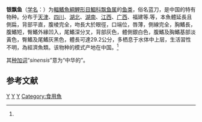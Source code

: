 {{Speciesbox
| status = LC
| status_system = IUCN3.1
| taxon = Pseudolaubuca sinensis
| binomial_authority = [[彼得·布莱克尔|Bleeker]], 1864<ref name='id5868'>{{cite web| url =http://www.bioinfo.cn/db05/BjdwSpecies.php?action=view&id=5868| title =银飘鱼| work =中国动物物种编目数据库| publisher =中国科学院微生物研究所| author =中国科学院动物研究所| accessdate =2009-04-11| deadurl =yes| archiveurl =https://web.archive.org/web/20160305031308/http://www.bioinfo.cn/db05/BjdwSpecies.php?action=view&id=5868| archivedate =2016-03-05}}</ref>
| synonyms = *''Pseudoleubuca sinensis'',Bleeker, 1864
*''Parapelecus argenteus'',Günther, 1889
*''Parapelecus machaerius'',Abbott, 1901
*''Pseudolaubuca sinensis machaerius'',Abbott, 1901
*''Chela nicholsi'',Fowler, 1923
*''Parapelecus nicholsi'',Fowler, 1923
*''Parapelecus fukiensis'',Nichols, 1926
*''Parapelecus tungchowensis'',Tchang, 1932
*''Pseudolaubuca sinensis vietnamensis'',Mai, 1978
}}

'''银飘鱼'''（[[学名|学名]]：{{lang|la|''Pseudolaubuca sinensis''}}）为[[輻鰭魚綱|輻鰭魚綱]][[鯉形目|鯉形目]][[鯝科|鯝科]][[飘鱼属|飘鱼属]]的[[鱼类|鱼类]]，俗名蓝刀，是中国的特有物种。分布于[[天津|天津]]、[[四川|四川]]、[[湖北|湖北]]、[[湖南|湖南]]、[[江西|江西]]、[[广西|广西]]、福建等.等，本魚體延長且側扁，背部平直，腹棱完全，吻長大於眼徑，口端位，唇薄，側線完全，胸鰭長，腹鰭短，臀鰭外緣凹入，尾鰭深分叉，背部灰色，體側銀白色，腹鰭及胸鰭基部淡黃色，臀鰭及尾鰭灰黑色，體長可達29.2公分，多栖息于水体中上层，生活習性不明，為經濟魚類。该物种的模式产地在中国。<ref name='id5868'/>

其[[种加词|种加词]]“''sinensis''”意为“中华的”。

== 参考文献 ==
{{reflist}}

{{Taxonbar}}
[[Category:飘鱼属|Y]]
[[Category:1864年描述的鱼类|Y]]
[[Category:中國特有魚類|Y]]
[[Category:食用魚|Category:食用魚]]
{{Cypriniformes-stub}}
